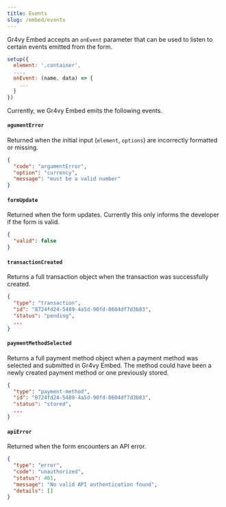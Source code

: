 ```yaml
---
title: Events
slug: /embed/events
---
```


Gr4vy Embed accepts an `onEvent` parameter that can be used to listen to certain
events emitted from the form.

```js
setup({
  element: '.container',
  ...,
  onEvent: (name, data) => {
    ...
  }
})
```

Currently, we Gr4vy Embed emits the following events.

#### `agumentError`

Returned when the initial input (`element`, `options`) are incorrectly formatted
or missing.

```json
{
  "code": "argumentError",
  "option": "currency",
  "message": "must be a valid number"
}
```

#### `formUpdate`

Returned when the form updates. Currently this only informs the developer if the
form is valid.

```json
{
  "valid": false
}
```

#### `transactionCreated`

Returns a full transaction object when the transaction was successfully created.

```json
{
  "type": "transaction",
  "id": "8724fd24-5489-4a5d-90fd-0604df7d3b83",
  "status": "pending",
  ...
}
```

#### `paymentMethodSelected`

Returns a full payment method object when a payment method was selected and submitted in Gr4vy Embed. The method could have been a newly created payment method or one previously stored.

```json
{
  "type": "payment-method",
  "id": "8724fd24-5489-4a5d-90fd-0604df7d3b83",
  "status": "stored",
  ...
}
```

#### `apiError`

Returned when the form encounters an API error.

```json
{
  "type": "error",
  "code": "unauthorized",
  "status": 401,
  "message": "No valid API authentication found",
  "details": []
}
```
